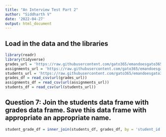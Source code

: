 ```yaml
---
title: "An Interview Test Part 2"
author: "Siddharth V"
date: '2022-04-27'
output: html_document
---
```


## Load in the data and the libraries
```r
library(readr)
library(tidyverse)
grades_url = 'https://raw.githubusercontent.com/gato365/emandoesgato365/main/content/post/2022-04-25-an-interview-test/grades.csv'
assignments_url = 'https://raw.githubusercontent.com/gato365/emandoesgato365/main/content/post/2022-04-25-an-interview-test/assignments.csv' 
students_url = 'https://raw.githubusercontent.com/gato365/emandoesgato365/main/content/post/2022-04-25-an-interview-test/students.csv'
grades_df = read_csv(url(grades_url))
assignments_df = read_csv(url(assignments_url))
students_df = read_csv(url(students_url))
```

## Question 7: Join the students data frame with grades data frame. Save this data frame with appropriate an appropriate name.
```r
student_grade_df = inner_join(students_df, grades_df, by = 'student_id')
```

